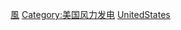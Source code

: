{{Commons category|Wind farms in the United States}}

[[Category:美國可再生能源發電廠|風]]
[[Category:美国风力发电|Category:美国风力发电]]
[[Category:各國風力發電廠|UnitedStates]]